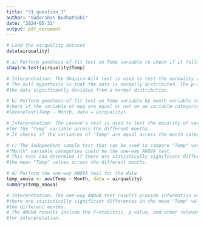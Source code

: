 ```yaml
---
title: "31_question_7"
author: "Sudarshan Budhathoki"
date: "2024-05-31"
output: pdf_document
---
```


```r
# Load the airquality dataset
data(airquality)

```
```r
# a) Perform goodness-of-fit test on Temp variable to check if it follows normal distribution
shapiro.test(airquality$Temp)

# Interpretation: The Shapiro-Wilk test is used to test the normality of the "Temp" variable. 
# The null hypothesis is that the data is normally distributed. The p-value will indicate if 
#the data significantly deviates from a normal distribution.

# b) Perform goodness-of-fit test on Temp variable by month variable to 
#check if the variable of mpg are equal or not on am variable categories
#leveneTest(Temp ~ Month, data = airquality)

# Interpretation: The Levene's test is used to test the equality of variances 
#for the "Temp" variable across the different months. 
# It checks if the variances of "Temp" are equal across the month categories.

# c) The independent sample test that can be used to compare "Temp" variable by 
#"Month" variable categories could be the one-way ANOVA test. 
# This test can determine if there are statistically significant differences in
#the mean "Temp" values across the different months.

# d) Perform the one-way ANOVA test for the data
temp_anova <- aov(Temp ~ Month, data = airquality)
summary(temp_anova)

# Interpretation: The one-way ANOVA test results provide information on whether 
#there are statistically significant differences in the mean "Temp" values across
#the different months. 
# The ANOVA results include the F-statistic, p-value, and other relevant statistics
#for interpretation.
```

